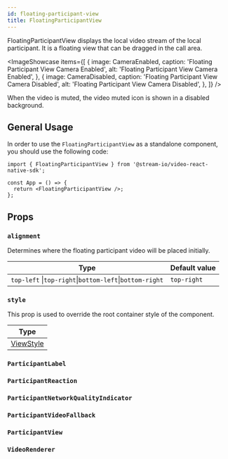 ```yaml
---
id: floating-participant-view
title: FloatingParticipantView
---
```



FloatingParticipantView displays the local video stream of the local participant. It is a floating view that can be dragged in the call area.

<ImageShowcase
  items={[
    {
      image: CameraEnabled,
      caption: 'Floating Participant View Camera Enabled',
      alt: 'Floating Participant View Camera Enabled',
    },
    {
      image: CameraDisabled,
      caption: 'Floating Participant View Camera Disabled',
      alt: 'Floating Participant View Camera Disabled',
    },
  ]}
/>

When the video is muted, the video muted icon is shown in a disabled background.

## General Usage

In order to use the `FloatingParticipantView` as a standalone component, you should use the following code:

```tsx {4}
import { FloatingParticipantView } from '@stream-io/video-react-native-sdk';

const App = () => {
  return <FloatingParticipantView />;
};
```

## Props

### `alignment`

Determines where the floating participant video will be placed initially.

| Type                                                    | Default value |
| ------------------------------------------------------- | ------------- |
| `top-left` \|`top-right`\|`bottom-left`\|`bottom-right` | `top-right`   |

### `style`

This prop is used to override the root container style of the component.

| Type                                                       |
| ---------------------------------------------------------- |
| [ViewStyle](https://reactnative.dev/docs/view-style-props) |

### `ParticipantLabel`

<ParticipantLabel />

### `ParticipantReaction`

<ParticipantReaction />

### `ParticipantNetworkQualityIndicator`

<ParticipantNetworkQualityIndicator />

### `ParticipantVideoFallback`

<ParticipantVideoFallback />

### `ParticipantView`

<ParticipantView />

### `VideoRenderer`

<VideoRenderer />
